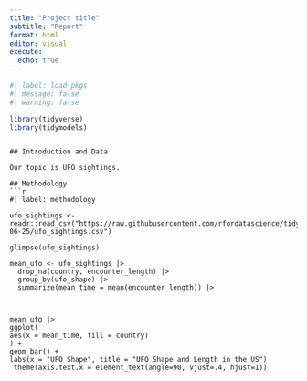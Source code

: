 ```yaml
---
title: "Project title"
subtitle: "Report"
format: html
editor: visual
execute:
  echo: true
---
```

```r
#| label: load-pkgs
#| message: false
#| warning: false

library(tidyverse)
library(tidymodels)

```
```

## Introduction and Data

Our topic is UFO sightings.

## Methodology
```r
#| label: methodology

ufo_sightings <- readr::read_csv("https://raw.githubusercontent.com/rfordatascience/tidytuesday/master/data/2019/2019-06-25/ufo_sightings.csv")

glimpse(ufo_sightings)

mean_ufo <- ufo_sightings |>
  drop_na(country, encounter_length) |>
  group_by(ufo_shape) |>
  summarize(mean_time = mean(encounter_length)) |>
  
  
  
mean_ufo |>
ggplot(
aes(x = mean_time, fill = country)
) +
geom_bar() +
labs(x = "UFO Shape", title = "UFO Shape and Length in the US")
 theme(axis.text.x = element_text(angle=90, vjust=.4, hjust=1))



```



